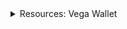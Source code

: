 <div class="stub">
<details><summary>Resources: Vega Wallet</summary>

This section is part of a series on the topic of the *Vega Wallet*.

Docs:

- [What is Vega Wallet](/concepts/vega-wallet.md)
- [Get the desktop app](/tools/vega-wallet/desktop-app/latest/index.md)
- [Create a wallet with the CLI app](/tools/vega-wallet/cli-wallet/latest/create-wallet.md)
- [Guides for the CLI app](/tools/vega-wallet/cli-wallet/latest/guides/index.md)
- [Using the Vega Wallet API](/api/vega-wallet/get-started.md)

Other resources:

- [See the code on GitHub ↗](https://github.com/vegaprotocol/vega)

</details>
</div>